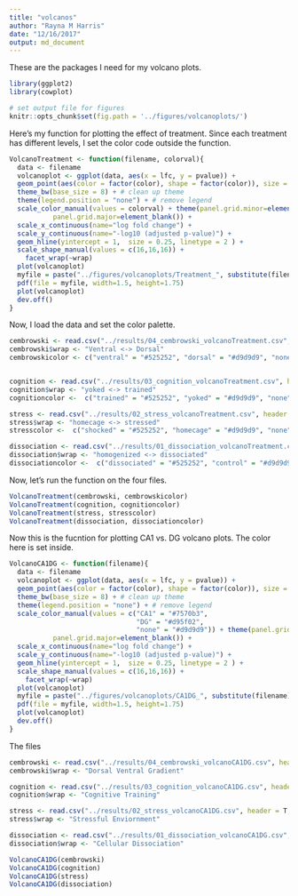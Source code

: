 ```yaml
---
title: "volcanos"
author: "Rayna M Harris"
date: "12/16/2017"
output: md_document
---
```


These are the packages I need for my volcano plots.

```r
library(ggplot2)
library(cowplot)

# set output file for figures 
knitr::opts_chunk$set(fig.path = '../figures/volcanoplots/')
```

Here's my function for plotting the effect of treatment. Since each treatment has different levels, I set the color code outside the function.

```r
VolcanoTreatment <- function(filename, colorval){
  data <- filename
  volcanoplot <- ggplot(data, aes(x = lfc, y = pvalue)) + 
  geom_point(aes(color = factor(color), shape = factor(color)), size = 1, alpha = 0.8, na.rm = T) + # add gene points
  theme_bw(base_size = 8) + # clean up theme
  theme(legend.position = "none") + # remove legend 
  scale_color_manual(values = colorval) + theme(panel.grid.minor=element_blank(),
           panel.grid.major=element_blank()) + 
  scale_x_continuous(name="log fold change") +
  scale_y_continuous(name="-log10 (adjusted p-value)") +
  geom_hline(yintercept = 1,  size = 0.25, linetype = 2 ) + 
  scale_shape_manual(values = c(16,16,16)) +
    facet_wrap(~wrap)
  plot(volcanoplot)
  myfile = paste("../figures/volcanoplots/Treatment_", substitute(filename), ".pdf", sep="")
  pdf(file = myfile, width=1.5, height=1.75)
  plot(volcanoplot)
  dev.off()
}
```

Now, I load the data and set the color palette.

```r
cembrowski <- read.csv("../results/04_cembrowski_volcanoTreatment.csv", header = T, row.names = 1)
cembrowski$wrap <- "Ventral <-> Dorsal"
cembrowskicolor <- c("ventral" = "#525252", "dorsal" = "#d9d9d9", "none" = "#d9d9d9")


cognition <- read.csv("../results/03_cognition_volcanoTreatment.csv", header = T, row.names = 1)
cognition$wrap <- "yoked <-> trained"
cognitioncolor <-  c("trained" = "#525252", "yoked" = "#d9d9d9", "none" = "#f0f0f0")

stress <- read.csv("../results/02_stress_volcanoTreatment.csv", header = T, row.names = 1)
stress$wrap <- "homecage <-> stressed"
stresscolor <-  c("shocked" = "#525252", "homecage" = "#d9d9d9", "none" = "#f0f0f0")

dissociation <- read.csv("../results/01_dissociation_volcanoTreatment.csv", header = T, row.names = 1)
dissociation$wrap <- "homogenized <-> dissociated"
dissociationcolor <-  c("dissociated" = "#525252", "control" = "#d9d9d9", "none" = "#f0f0f0")

```

Now, let's run the function on the four files.

```r
VolcanoTreatment(cembrowski, cembrowskicolor)
VolcanoTreatment(cognition, cognitioncolor)
VolcanoTreatment(stress, stresscolor)
VolcanoTreatment(dissociation, dissociationcolor)
```

Now this is the fucntion for plotting CA1 vs. DG volcano plots. The color here is set inside. 

```r
VolcanoCA1DG <- function(filename){
  data <- filename
  volcanoplot <- ggplot(data, aes(x = lfc, y = pvalue)) + 
  geom_point(aes(color = factor(color), shape = factor(color)), size = 1, alpha = 0.8, na.rm = T) + # add gene points
  theme_bw(base_size = 8) + # clean up theme
  theme(legend.position = "none") + # remove legend 
  scale_color_manual(values = c("CA1" = "#7570b3",
                                "DG" = "#d95f02", 
                                "none" = "#d9d9d9")) + theme(panel.grid.minor=element_blank(),
           panel.grid.major=element_blank()) + 
  scale_x_continuous(name="log fold change") +
  scale_y_continuous(name="-log10 (adjusted p-value)") +
  geom_hline(yintercept = 1,  size = 0.25, linetype = 2 ) + 
  scale_shape_manual(values = c(16,16,16)) +
    facet_wrap(~wrap)
  plot(volcanoplot)
  myfile = paste("../figures/volcanoplots/CA1DG_", substitute(filename), ".pdf", sep="")
  pdf(file = myfile, width=1.5, height=1.75)
  plot(volcanoplot)
  dev.off()
}
```

The files

```r
cembrowski <- read.csv("../results/04_cembrowski_volcanoCA1DG.csv", header = T, row.names = 1)
cembrowski$wrap <- "Dorsal Ventral Gradient"

cognition <- read.csv("../results/03_cognition_volcanoCA1DG.csv", header = T, row.names = 1)
cognition$wrap <- "Cognitive Training"

stress <- read.csv("../results/02_stress_volcanoCA1DG.csv", header = T, row.names = 1)
stress$wrap <- "Stressful Enviornment"

dissociation <- read.csv("../results/01_dissociation_volcanoCA1DG.csv", header = T, row.names = 1)
dissociation$wrap <- "Cellular Dissociation"
```

```r
VolcanoCA1DG(cembrowski)
VolcanoCA1DG(cognition)
VolcanoCA1DG(stress)
VolcanoCA1DG(dissociation)
```